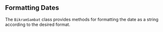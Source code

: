 ## Formatting Dates

The `BikramSambat` class provides methods for formatting the date as a string according to the desired format.
